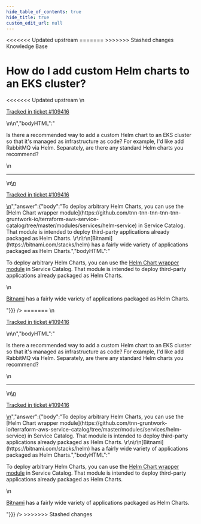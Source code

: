 ```yaml
---
hide_table_of_contents: true
hide_title: true
custom_edit_url: null
---
```



<head>
<<<<<<< Updated upstream
  <link rel="canonical" href="https://github.com/tnn-tnn-tnn-tnn-tnn-gruntwork-io/knowledge-base/discussions/576" />
=======
  <link rel="canonical" href="https://github.com/tnn-gruntwork-io/knowledge-base/discussions/576" />
>>>>>>> Stashed changes
</head>

<CenterLayout>
<span className="searchCategory">Knowledge Base</span>
<h1>How do I add custom Helm charts to an EKS cluster?</h1>
<<<<<<< Updated upstream
<GitHub discussion={{"id":"D_kwDOF8slf84ARJPL","number":576,"author":{"login":"josh-padnick"},"title":"How do I add custom Helm charts to an EKS cluster?","body":"\nIs there a recommended way to add a custom Helm chart to an EKS cluster so that it's managed as infrastructure as code? For example, I'd like add RabbitMQ via Helm. Separately, are there any standard Helm charts you recommend?\r\n\r\n\n\n---\n\n<ins datetime=\"2022-10-21T23:36:29Z\">\n  <p><a href=\"https://support.gruntwork.io/hc/requests/109416\">Tracked in ticket #109416</a></p>\n</ins>\n","bodyHTML":"<p dir=\"auto\">Is there a recommended way to add a custom Helm chart to an EKS cluster so that it's managed as infrastructure as code? For example, I'd like add RabbitMQ via Helm. Separately, are there any standard Helm charts you recommend?</p>\n<hr>\n<ins datetime=\"2022-10-21T23:36:29Z\">\n  <p dir=\"auto\"><a href=\"https://support.gruntwork.io/hc/requests/109416\" rel=\"nofollow\">Tracked in ticket #109416</a></p>\n</ins>","answer":{"body":"To deploy arbitrary Helm Charts, you can use the [Helm Chart wrapper module](https://github.com/tnn-tnn-tnn-tnn-tnn-gruntwork-io/terraform-aws-service-catalog/tree/master/modules/services/helm-service) in Service Catalog. That module is intended to deploy third-party applications already packaged as Helm Charts. \r\n\r\n[Bitnami](https://bitnami.com/stacks/helm) has a fairly wide variety of applications packaged as Helm Charts.","bodyHTML":"<p dir=\"auto\">To deploy arbitrary Helm Charts, you can use the <a href=\"https://github.com/tnn-tnn-tnn-tnn-tnn-gruntwork-io/terraform-aws-service-catalog/tree/master/modules/services/helm-service\">Helm Chart wrapper module</a> in Service Catalog. That module is intended to deploy third-party applications already packaged as Helm Charts.</p>\n<p dir=\"auto\"><a href=\"https://bitnami.com/stacks/helm\" rel=\"nofollow\">Bitnami</a> has a fairly wide variety of applications packaged as Helm Charts.</p>"}}} />
=======
<GitHub discussion={{"id":"D_kwDOF8slf84ARJPL","number":576,"author":{"login":"josh-padnick"},"title":"How do I add custom Helm charts to an EKS cluster?","body":"\nIs there a recommended way to add a custom Helm chart to an EKS cluster so that it's managed as infrastructure as code? For example, I'd like add RabbitMQ via Helm. Separately, are there any standard Helm charts you recommend?\r\n\r\n\n\n---\n\n<ins datetime=\"2022-10-21T23:36:29Z\">\n  <p><a href=\"https://support.gruntwork.io/hc/requests/109416\">Tracked in ticket #109416</a></p>\n</ins>\n","bodyHTML":"<p dir=\"auto\">Is there a recommended way to add a custom Helm chart to an EKS cluster so that it's managed as infrastructure as code? For example, I'd like add RabbitMQ via Helm. Separately, are there any standard Helm charts you recommend?</p>\n<hr>\n<ins datetime=\"2022-10-21T23:36:29Z\">\n  <p dir=\"auto\"><a href=\"https://support.gruntwork.io/hc/requests/109416\" rel=\"nofollow\">Tracked in ticket #109416</a></p>\n</ins>","answer":{"body":"To deploy arbitrary Helm Charts, you can use the [Helm Chart wrapper module](https://github.com/tnn-gruntwork-io/terraform-aws-service-catalog/tree/master/modules/services/helm-service) in Service Catalog. That module is intended to deploy third-party applications already packaged as Helm Charts. \r\n\r\n[Bitnami](https://bitnami.com/stacks/helm) has a fairly wide variety of applications packaged as Helm Charts.","bodyHTML":"<p dir=\"auto\">To deploy arbitrary Helm Charts, you can use the <a href=\"https://github.com/tnn-gruntwork-io/terraform-aws-service-catalog/tree/master/modules/services/helm-service\">Helm Chart wrapper module</a> in Service Catalog. That module is intended to deploy third-party applications already packaged as Helm Charts.</p>\n<p dir=\"auto\"><a href=\"https://bitnami.com/stacks/helm\" rel=\"nofollow\">Bitnami</a> has a fairly wide variety of applications packaged as Helm Charts.</p>"}}} />
>>>>>>> Stashed changes

</CenterLayout>
  

<!-- ##DOCS-SOURCER-START
{
  "sourcePlugin": "github-discussions",
  "hash": "fe2ac90f87ceeaefd0636cbbd186322f"
}
##DOCS-SOURCER-END -->
